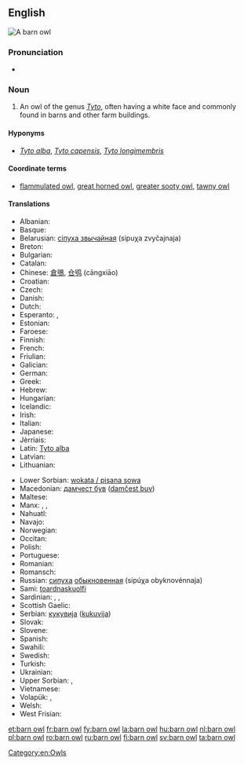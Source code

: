 ==English==
[[Image:Schleiereule fws.jpg|thumb|A barn owl]]
{{wikipedia}}
{{wikispecies|Tyto}}
===Pronunciation===
* {{IPA|/ˈbɑːn ˌaʊl/ or /ˈbɑrn ˌaʊəl/}} 

===Noun===
{{en-noun|head=[[barn]] [[owl]]}}

# An owl of the genus ''[[Tyto]]'', often having a white face and commonly found in barns and other farm buildings.

====Hyponyms====
* {{sense|owl living in farm buildings}} ''[[Tyto alba]]'', ''[[Tyto capensis]]'', ''[[Tyto longimembris]]''

====Coordinate terms====
* {{sense|owl living in farm buildings}} [[flammulated owl]], [[great horned owl]], [[greater sooty owl]], [[tawny owl]]

====Translations====
{{trans-top|An owl of the genus ''Tyto''}}
* Albanian: {{t|sq|kukuvajka mjekroshe}}
* Basque: {{t|eu|hontz zuri}}
* Belarusian: [[сіпуха звычайная]] (sipuχa zvyčajnaja) {{f}}
* Breton: {{t|br|grell voutin}}
* Bulgarian: {{t|bg|забулена сова|f|tr=zabulena sova}}
* Catalan: {{t|ca|òliba}}
* Chinese: [[倉鴞]], [[仓鸮]] (cāngxiāo)
* Croatian: {{t|sh|kukuvija drijemavica}}
* Czech: {{t|cs|sova pálená|f}}
* Danish: {{t|da|slørugle}}
* Dutch: {{t+|nl|kerkuil|m}}
* Esperanto: {{t|eo|turstrigo}}, {{t|eo|blanka strigo}}
* Estonian: {{t|et|loorkakk}}
* Faroese: {{t|fo|hjartaugla}}
* Finnish: {{t+|fi|tornipöllö}}
* French: {{t+|fr|chouette effraie|f}}
* Friulian: {{t|fur|barbezuan}}
* Galician: {{t|gl|curuxa común}}
* German: {{t+|de|Schleiereule|f}}
* Greek: {{t+|el|πεπλόγλαυκα|tr=peplóglafka|f}}
* Hebrew: {{t+|he|תנשמת|f|tr=tinshemet|sc=Hebr}}
* Hungarian: {{t+|hu|gyöngybagoly}}
* Icelandic: {{t|is|turnugla}}
* Irish: {{t|ga|scréachóg reilige|f}}
* Italian: {{t+|it|barbagianni}}
* Japanese: {{t|ja|メンフクロウ|tr=menfukurō}}
* Jèrriais: {{t|roa-jer|blianc cahouain}}
* Latin: [[Tyto alba]] '' ''
* Latvian: {{t|lv|plīvurpūce}}
* Lithuanian: {{t|lt|liepsnotoji pelėda}}
{{trans-mid}}
* Lower Sorbian: [[wokata / pisana sowa]]
* Macedonian: [[дамчест був]] ([[damčest buv]])
* Maltese: {{t|mt|barbaġann}}
* Manx: {{t|gv|hullad soailt|f}}, {{t|gv|hullad vane|f}}, {{t|gv|caillagh oie|f}}
* Nahuatl: {{t|nah|chicuahtli}}
* Navajo: {{t|nv|biniiʼłigaii}}
* Norwegian: {{t|no|tårnugle}}
* Occitan: {{t|oc|dama blanca}}
* Polish: {{t|pl|płomykówka}}
* Portuguese: {{t|pt|coruja-das-torres|f}}
* Romanian: {{t+|ro|strigă}}
* Romansch: {{t|rm|tschuetta velada}}
* Russian: [[сипуха]] [[обыкновенный|обыкновенная]] (sipúχa obyknovénnaja) {{f}}
* Sami: [[toardnaskuolfi]]
* Sardinian: {{t|sc|cuccufiu}}, {{t|sc|stria bianca}}, {{t|sc|istria bianca}}
* Scottish Gaelic: {{t|gd|cailleach-oidhche|f}}
* Serbian: [[кукувиjа]] ([[kukuvija]])
* Slovak: {{t|sk|plamienka driemavá}}
* Slovene: {{t|sl|pegasta sova}}
* Spanish: {{t+|es|lechuza|f}}
* Swahili: {{t+|sw|bundi}}
* Swedish: {{t+|sv|tornuggla}}
* Turkish: {{t+|tr|peçeli baykuş}}
* Ukrainian: {{t|uk|сипуха|f|tr=sipuχa}}
* Upper Sorbian: {{t|hsb|wokata sowa}}, {{t|hsb|pisana sowa}}
* Vietnamese: {{t|vi|cú lợn}}
* Volapük: {{qualifier|♂♀}} {{t|vo|glügastrig}}, {{qualifier|♂♀ offspring}} {{t|vo|glügastrigül}}
* Welsh: {{t|cy|tylluan wen}}
* West Frisian: {{t|fy|goudûle}}
{{trans-bottom}}

[[Category:en:Owls]]

[[et:barn owl]]
[[fr:barn owl]]
[[fy:barn owl]]
[[la:barn owl]]
[[hu:barn owl]]
[[nl:barn owl]]
[[pl:barn owl]]
[[ro:barn owl]]
[[ru:barn owl]]
[[fi:barn owl]]
[[sv:barn owl]]
[[ta:barn owl]]